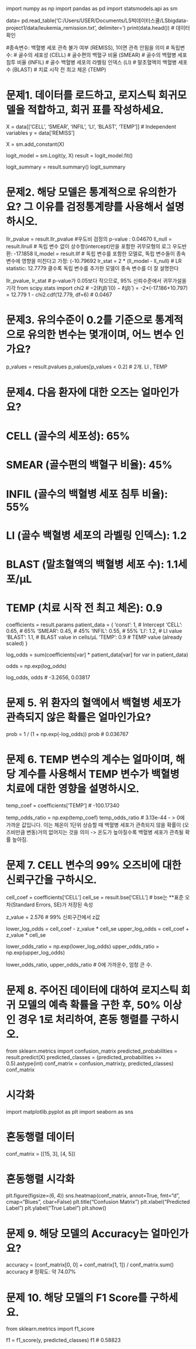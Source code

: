 import numpy as np
import pandas as pd
import statsmodels.api as sm

data=  pd.read_table('C:/Users/USER/Documents/LS빅데이터스쿨/LSbigdata-project1/data/leukemia_remission.txt', delimiter='\t')
print(data.head())  # 데이터 확인

#종속변수: 백혈병 세포 관측 불가 여부 (REMISS), 1이면 관측 안됨을 의미
# 독립변수:
# 골수의 세포성 (CELL)
# 골수편의 백혈구 비율 (SMEAR)
# 골수의 백혈병 세포 침투 비율 (INFIL)
# 골수 백혈병 세포의 라벨링 인덱스 (LI)
# 말초혈액의 백혈병 세포 수 (BLAST)
# 치료 시작 전 최고 체온 (TEMP)


# 문제1. 데이터를 로드하고, 로지스틱 회귀모델을 적합하고, 회귀 표를 작성하세요.
X = data[['CELL', 'SMEAR', 'INFIL', 'LI', 'BLAST', 'TEMP']]  # Independent variables
y = data['REMISS'] 

X = sm.add_constant(X)

logit_model = sm.Logit(y, X)
result = logit_model.fit()

logit_summary = result.summary()
logit_summary

# 문제2. 해당 모델은 통계적으로 유의한가요? 그 이유를 검정통계량를 사용해서 설명하시오.

llr_pvalue = result.llr_pvalue #우도비 검정의 p-value : 0.04670
ll_null = result.llnull  #  독립 변수 없이 상수항(intercept)만을 포함한 귀무모형의 로그 우도반환: -17.1858
ll_model = result.llf  # 독립 변수를 포함한 모델로, 독립 변수들이 종속 변수에 영향을 미친다고 가정: (-10.79692
lr_stat = 2 * (ll_model - ll_null) # LR statistic: 12.7779  클수록 독립 변수를 추가한 모델이 종속 변수를 더 잘 설명한다

llr_pvalue, lr_stat #  p-value가 0.05보다 작으므로, 95% 신뢰수준에서 귀무가설을 기각
from scipy.stats import chi2
# −2(ℓ(𝛽)̂ (0) − ℓ(𝛽)̂ )  =  -2*(-17.186+10.797)  = 12.779
1 - chi2.cdf(12.779, df=6)  # 0.0467



# 문제3. 유의수준이 0.2를 기준으로 통계적으로 유의한 변수는 몇개이며, 어느 변수 인가요?
p_values = result.pvalues
p_values[p_values < 0.2]
# 2개.  LI ,  TEMP

# 문제4. 다음 환자에 대한 오즈는 얼마인가요?


# CELL (골수의 세포성): 65%
# SMEAR (골수편의 백혈구 비율): 45%
# INFIL (골수의 백혈병 세포 침투 비율): 55%
# LI (골수 백혈병 세포의 라벨링 인덱스): 1.2
# BLAST (말초혈액의 백혈병 세포 수): 1.1세포/μL
# TEMP (치료 시작 전 최고 체온): 0.9
coefficients = result.params
patient_data = {
    'const': 1,  # Intercept
    'CELL': 0.65,  # 65%
    'SMEAR': 0.45,  # 45%
    'INFIL': 0.55,  # 55%
    'LI': 1.2,  # LI value
    'BLAST': 1.1,  # BLAST value in cells/μL
    'TEMP': 0.9  # TEMP value (already scaled)
}

log_odds = sum(coefficients[var] * patient_data[var] for var in patient_data)

odds = np.exp(log_odds)

log_odds, odds # -3.2656, 0.03817

# 문제 5. 위 환자의 혈액에서 백혈병 세포가 관측되지 않은 확률은 얼마인가요?
prob = 1 / (1 + np.exp(-log_odds))
prob # 0.036767

# 문제 6. TEMP 변수의 계수는 얼마이며, 해당 계수를 사용해서 TEMP 변수가 백혈병 치료에 대한 영향을 설명하시오.

temp_coef = coefficients['TEMP'] # -100.17340

temp_odds_ratio = np.exp(temp_coef)
temp_odds_ratio  # 3.13e-44 - > 0에 가까운 값입니다. 이는 체온이 1단위 상승할 때 백혈병 세포가 관측되지 않을 확률이 (오즈비만큼 변동)거의 없어지는 것을 의미 ->  온도가 높아질수록 백혈병 세포가 관측될 확률 높아짐.

# 문제 7. CELL 변수의 99% 오즈비에 대한 신뢰구간을 구하시오.
cell_coef = coefficients['CELL']
cell_se = result.bse['CELL']  # bse는 **표준 오차(Standard Errors, SE)가 저장된 속성

z_value = 2.576 # 99% 신뢰구간에서 z값

lower_log_odds = cell_coef - z_value * cell_se
upper_log_odds = cell_coef + z_value * cell_se

lower_odds_ratio = np.exp(lower_log_odds)
upper_odds_ratio = np.exp(upper_log_odds)

lower_odds_ratio, upper_odds_ratio # 0에 가까운수, 엄청 큰 수.

# 문제 8. 주어진 데이터에 대하여 로지스틱 회귀 모델의 예측 확률을 구한 후, 50% 이상인 경우 1로 처리하여, 혼동 행렬를 구하시오.
from sklearn.metrics import confusion_matrix
predicted_probabilities = result.predict(X)
predicted_classes = (predicted_probabilities >= 0.5).astype(int)
conf_matrix = confusion_matrix(y, predicted_classes)
conf_matrix  

# 시각화
import matplotlib.pyplot as plt
import seaborn as sns

# 혼동행렬 데이터
conf_matrix = [[15, 3], [4, 5]]

# 혼동행렬 시각화
plt.figure(figsize=(6, 4))
sns.heatmap(conf_matrix, annot=True, fmt="d", cmap="Blues", cbar=False)
plt.title("Confusion Matrix")
plt.xlabel("Predicted Label")
plt.ylabel("True Label")
plt.show()

# 문제 9. 해당 모델의 Accuracy는 얼마인가요?


accuracy = (conf_matrix[0, 0] + conf_matrix[1, 1]) / conf_matrix.sum()
accuracy # 정확도: 약 74.07%

# 문제 10. 해당 모델의 F1 Score를 구하세요.
from sklearn.metrics import f1_score

f1 = f1_score(y, predicted_classes)
f1  # 0.58823